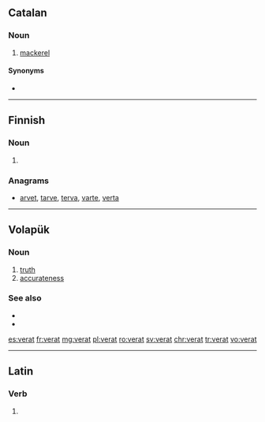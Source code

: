 ==Catalan==

===Noun===
{{ca-noun|m}}

# [[mackerel]]

====Synonyms====
* {{l|ca|cavalla}}

----

==Finnish==

===Noun===
{{head|fi|noun form}}

# {{plural of|lang=fi|verka}}

===Anagrams===
* [[arvet#Finnish|arvet]], [[tarve#Finnish|tarve]], [[terva#Finnish|terva]], [[varte#Finnish|varte]], [[verta#Finnish|verta]]

----

==Volapük==

===Noun===
{{head|vo|noun}}

# [[truth]]
# [[accurateness]]

===See also===
* {{l|vo|ver}}
* {{l|vo|velat}}

[[es:verat]]
[[fr:verat]]
[[mg:verat]]
[[pl:verat]]
[[ro:verat]]
[[sv:verat]]
[[chr:verat]]
[[tr:verat]]
[[vo:verat]]

----
==Latin==

===Verb===
{{la-verb-form|vērat}}

# {{conjugation of|vērō||3|s|pres|act|ind|lang=la}}
{{rfc-auto}}
